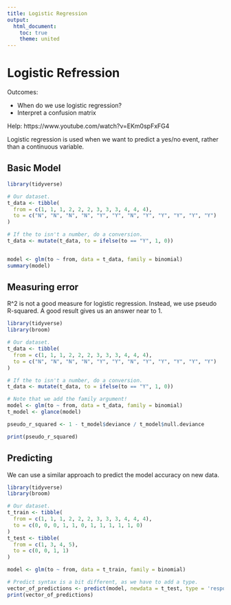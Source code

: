 ```yaml
---
title: Logistic Regression 
output: 
  html_document:
    toc: true
    theme: united
---
```


# Logistic Refression {.tabset}

Outcomes:

- When do we use logistic regression?
- Interpret a confusion matrix

Help: https://www.youtube.com/watch?v=EKm0spFxFG4

Logistic regression is used when we want to predict a yes/no event, rather than a continuous variable. 

## Basic Model

``` r
library(tidyverse)

# Our dataset.
t_data <- tibble(
  from = c(1, 1, 1, 2, 2, 2, 3, 3, 3, 4, 4, 4),
  to = c("N", "N", "N", "N", "Y", "Y", "N", "Y", "Y", "Y", "Y", "Y")
)

# If the to isn't a number, do a conversion.
t_data <- mutate(t_data, to = ifelse(to == "Y", 1, 0))


model <- glm(to ~ from, data = t_data, family = binomial)
summary(model)
```

## Measuring error

R^2 is not a good measure for logistic regression. Instead, we use pseudo R-squared. A good result gives us an answer near to 1.

```r
library(tidyverse)
library(broom)

# Our dataset.
t_data <- tibble(
  from = c(1, 1, 1, 2, 2, 2, 3, 3, 3, 4, 4, 4),
  to = c("N", "N", "N", "N", "Y", "Y", "N", "Y", "Y", "Y", "Y", "Y")
)

# If the to isn't a number, do a conversion.
t_data <- mutate(t_data, to = ifelse(to == "Y", 1, 0))

# Note that we add the family argument!
model <- glm(to ~ from, data = t_data, family = binomial)
t_model <- glance(model)

pseudo_r_squared <- 1 - t_model$deviance / t_model$null.deviance

print(pseudo_r_squared)
```



## Predicting

We can use a similar approach to predict the model accuracy on new data.

```r
library(tidyverse)
library(broom)

# Our dataset.
t_train <- tibble(
  from = c(1, 1, 1, 2, 2, 2, 3, 3, 3, 4, 4, 4),
  to = c(0, 0, 0, 1, 1, 0, 1, 1, 1, 1, 1, 0)
)
t_test <- tibble(
  from = c(1, 3, 4, 5),
  to = c(0, 0, 1, 1)
)

model <- glm(to ~ from, data = t_train, family = binomial)

# Predict syntax is a bit different, as we have to add a type.
vector_of_predictions <- predict(model, newdata = t_test, type = 'response')
print(vector_of_predictions)
```